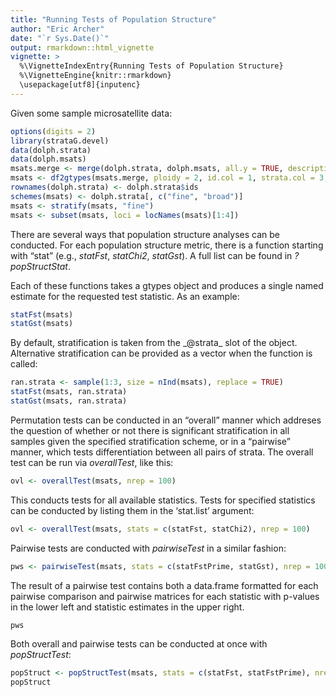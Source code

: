 ```yaml
---
title: "Running Tests of Population Structure"
author: "Eric Archer"
date: "`r Sys.Date()`"
output: rmarkdown::html_vignette
vignette: >
  %\VignetteIndexEntry{Running Tests of Population Structure}
  %\VignetteEngine{knitr::rmarkdown}
  \usepackage[utf8]{inputenc}
---
```

Given some sample microsatellite data:
```r
options(digits = 2)
library(strataG.devel)
data(dolph.strata)
data(dolph.msats)
msats.merge <- merge(dolph.strata, dolph.msats, all.y = TRUE, description = date())
msats <- df2gtypes(msats.merge, ploidy = 2, id.col = 1, strata.col = 3, loc.col = 5)
rownames(dolph.strata) <- dolph.strata$ids
schemes(msats) <- dolph.strata[, c("fine", "broad")]
msats <- stratify(msats, "fine")
msats <- subset(msats, loci = locNames(msats)[1:4])
```

There are several ways that population structure analyses can be conducted. For each population structure metric, there is a function starting with "stat" (e.g., _statFst_, _statChi2_, _statGst_). A full list can be found in _?popStructStat_.

Each of these functions takes a gtypes object and produces a single named estimate for the requested test statistic. As an example:
```r
statFst(msats)
statGst(msats)
```

By default, stratification is taken from the _@strata_ slot of the object. Alternative stratification can be provided as a vector when the function is called:
```r
ran.strata <- sample(1:3, size = nInd(msats), replace = TRUE)
statFst(msats, ran.strata)
statGst(msats, ran.strata)
```

Permutation tests can be conducted in an "overall" manner which addreses the question of whether or not there is significant stratification in all samples given the specified stratification scheme, or in a "pairwise" manner, which tests differentiation between all pairs of strata. The overall test can be run via _overallTest_, like this:
```r
ovl <- overallTest(msats, nrep = 100)
```

This conducts tests for all available statistics. Tests for specified statistics can be conducted by listing them in the 'stat.list' argument:
```r
ovl <- overallTest(msats, stats = c(statFst, statChi2), nrep = 100)
```

Pairwise tests are conducted with _pairwiseTest_ in a similar fashion:
```r
pws <- pairwiseTest(msats, stats = c(statFstPrime, statGst), nrep = 100)
```

The result of a pairwise test contains both a data.frame formatted for each pairwise comparison and pairwise matrices for each statistic with p-values in the lower left and statistic estimates in the upper right.
```r
pws
```

Both overall and pairwise tests can be conducted at once with _popStructTest_: 
```r
popStruct <- popStructTest(msats, stats = c(statFst, statFstPrime), nrep = 100, quietly = TRUE)
popStruct
```